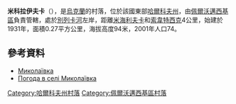 {{coord|49|16|19|N|36|29|48|E|scale:100000_region:UA|display=title}}

'''米科拉伊夫卡'''（{{lang-uk|Миколаївка}}），是[[烏克蘭|烏克蘭]]的村落，位於該國東部[[哈爾科夫州|哈爾科夫州]]，由[[佩爾沃邁西基區|佩爾沃邁西基區]]負責管轄，處於[[別列卡河|別列卡河]]左岸，距離[[米海利夫卡_(佩爾沃邁西基區)|米海利夫卡]]和[[索韋特西克_(佩爾沃邁西基區)|索韋特西克]]4公里，始建於1931年，面積0.27平方公里，海拔高度94米，2001年人口74。

==參考資料==
* [http://w1.c1.rada.gov.ua/pls/z7502/A005?rdat1=09.01.2009&rf7571=33850 Миколаївка]{{dead link|date=2018年4月 |bot=InternetArchiveBot |fix-attempted=yes }}
* [http://weather.in.ua/ua/har'kovskaja/15579 Погода в селі Миколаївка] {{Wayback|url=http://weather.in.ua/ua/har%27kovskaja/15579 |date=20160323020336 }}

{{DEFAULTSORT:Миколаївка}}
[[Category:哈爾科夫州村落|Category:哈爾科夫州村落]]
[[Category:佩爾沃邁西基區村落|Category:佩爾沃邁西基區村落]]


{{Kharkiv-geo-stub}}